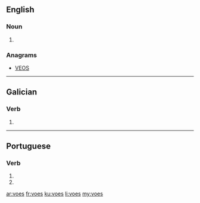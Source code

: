 ==English==

===Noun===
{{head|en|plural}}

# {{plural of|voe|lang=en|nocat=1}}

===Anagrams===
* [[VEOS#English|VEOS]]

----

==Galician==

===Verb===
{{gl-verb-form}}

# {{conjugation of|voar|lang=gl||2|s|pres|sub}}

----

==Portuguese==

===Verb===
{{pt-verb-form}}

# {{pt-verb form of|voar|ar|subjunctive|present|singular|second}}
# {{pt-verb form of|voar|ar|imperative|negative|singular|second}}

[[ar:voes]]
[[fr:voes]]
[[ku:voes]]
[[li:voes]]
[[my:voes]]